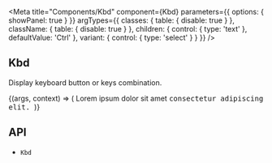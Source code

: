


<Meta
  title="Components/Kbd"
  component={Kbd}
  parameters={{
    options: { showPanel: true }
  }}
  argTypes={{
    classes: {
      table: {
        disable: true
      }
    },
    className: {
      table: {
        disable: true
      }
    },
    children: {
      control: { type: 'text' },
      defaultValue: 'Ctrl'
    },
    variant: {
      control: { type: 'select' }
    }
  }}
/>

## Kbd

Display keyboard button or keys combination.

<Canvas>
  <Story name="Demo">
    {(args, context) => (
      <Typography component="div" variant="body100">
        Lorem ipsum dolor sit amet <Kbd {...args} /> consectetur adipiscing elit.
      </Typography>
    )}
  </Story>
</Canvas>

<ArgsTable story="Demo" />

## API

<ul>
  <li>
    <LinkTo kind="components-api-kbd" story="page">
      <code>Kbd</code>
    </LinkTo>
  </li>
</ul>
